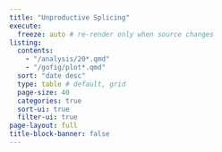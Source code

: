 ```yaml
---
title: "Unproductive Splicing"
execute:
  freeze: auto # re-render only when source changes
listing:
  contents:
    - "/analysis/20*.qmd"
    - "/gofig/plot*.qmd"
  sort: "date desc"
  type: table # default, grid
  page-size: 40
  categories: true
  sort-ui: true
  filter-ui: true
page-layout: full
title-block-banner: false
---
```

